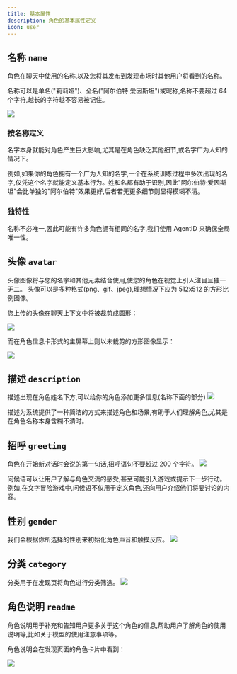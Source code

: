```yaml
---
title: 基本属性
description: 角色的基本属性定义
icon: user
---
```


## 名称 `name`

<ParamField path="name" type="string" required>
  角色在聊天中使用的名称,以及您将其发布到发现市场时其他用户将看到的名称。
</ParamField>

名称可以是单名("莉莉娅")、全名("阿尔伯特·爱因斯坦")或昵称,名称不要超过 64 个字符,越长的字符越不容易被记住。

<Frame>
  <img src="https://oss.vidol.chat/assets/613445d55d376eb45fb94ae13f3834ff.webp" />
</Frame>

### 按名称定义

名字本身就能对角色产生巨大影响,尤其是在角色缺乏其他细节,或名字广为人知的情况下。

例如,如果你的角色拥有一个广为人知的名字,一个在系统训练过程中多次出现的名字,仅凭这个名字就能定义基本行为。姓和名都有助于识别,因此"阿尔伯特·爱因斯坦"会比单独的"阿尔伯特"效果更好,后者若无更多细节则显得模糊不清。

### 独特性

名称不必唯一,因此可能有许多角色拥有相同的名字,我们使用 AgentID 来确保全局唯一性。

## 头像 `avatar`

<ParamField path="avatar" type="file" required>
  头像图像将与您的名字和其他元素结合使用,使您的角色在视觉上引人注目且独一无二。
</ParamField>

<Info>
头像可以是多种格式(png、gif、jpeg),理想情况下应为 512x512 的方形比例图像。
</Info>

您上传的头像在聊天上下文中将被裁剪成圆形：

<Frame>
  <img src="https://oss.vidol.chat/assets/f84da68d1364ec2dad6985d7f674f4c0.webp" />
</Frame>

而在角色信息卡形式的主屏幕上则以未裁剪的方形图像显示：

<Frame>
  <img src="https://oss.vidol.chat/assets/e8a336d3e05a2cf1522ce5bd7336bde2.webp" />
</Frame>

## 描述 `description`

<ParamField path="description" type="string">
  描述出现在角色姓名下方,可以给你的角色添加更多信息(名称下面的部分)
</ParamField>

<Frame>
  <img src="https://oss.vidol.chat/assets/613445d55d376eb45fb94ae13f3834ff.webp" />
</Frame>

描述为系统提供了一种简洁的方式来描述角色和场景,有助于人们理解角色,尤其是在角色名称本身含糊不清时。

## 招呼 `greeting`

<ParamField path="greeting" type="string">
  角色在开始新对话时会说的第一句话,招呼语句不要超过 200 个字符。
</ParamField>

<Frame>
  <img src="https://oss.vidol.chat/assets/3c257ce957b6775b41d259feda3bb708.webp" />
</Frame>

问候语可以让用户了解与角色交流的感受,甚至可能引入游戏或提示下一步行动。例如,在文字冒险游戏中,问候语不仅用于定义角色,还向用户介绍他们将要讨论的内容。

## 性别 `gender`

<ParamField path="gender" type="string">
  我们会根据你所选择的性别来初始化角色声音和触摸反应。
</ParamField>

<Frame>
  <img src="https://oss.vidol.chat/assets/3f1b96cd1e4acd16e3f300719ca2c675.webp" />
</Frame>

## 分类 `category`

<ParamField path="category" type="string">
  分类用于在发现页将角色进行分类筛选。
</ParamField>

<Frame>
  <img src="https://oss.vidol.chat/assets/ea8a39df376cfb6e9ea6cd335f5c3344.webp" />
</Frame>

## 角色说明 `readme`

<ParamField path="readme" type="string">
  角色说明用于补充和告知用户更多关于这个角色的信息,帮助用户了解角色的使用说明等,比如关于模型的使用注意事项等。
</ParamField>

角色说明会在发现页面的角色卡片中看到：

<Frame>
  <img src="https://oss.vidol.chat/assets/fe2c592398016b42873770aaa3651d97.webp" />
</Frame>
